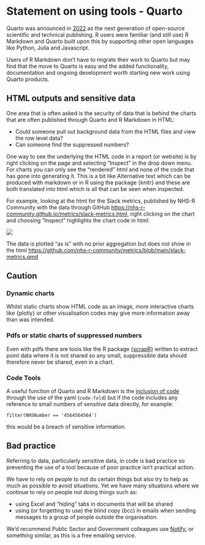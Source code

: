 # Statement on using tools - Quarto

Quarto was announced in [2022](https://posit.co/blog/announcing-quarto-a-new-scientific-and-technical-publishing-system/) as the next generation of open-source scientific and technical publishing. R users were familiar (and still use) R Markdown and Quarto built upon this by supporting other open languages like Python, Julia and Javascript.

Users of R Markdown don't have to migrate their work to Quarto but may find that the move to Quarto is easy and the added functionality, documentation and ongoing development worth starting new work using Quarto products.

## HTML outputs and sensitive data

One area that is often asked is the security of data that is behind the charts that are often published through Quarto and R Markdown in HTML:

-   Could someone pull out background data from the HTML files and view the row level data?
-   Can someone find the suppressed numbers?

One way to see the underlying the HTML code in a report (or website) is by right clicking on the page and selecting "Inspect" in the drop down menu. For charts you can only see the "rendered" html and none of the code that has gone into generating it. This is a bit like Alternative text which can be produced with markdown or in R using the package {knitr} and these are both translated into html which is all that can be seen when inspected.

For example, looking at the html for the Slack metrics, published by NHS-R Community with the data through GitHub <https://nhs-r-community.github.io/metrics/slack-metrics.html>, right clicking on the chart and choosing "Inspect" highlights the chart code in html:

![](img/screenshot-inspect.PNG){fig-alt="Screenshot of the Quarto report and chart, then html windown and then css window."}

The data is plotted "as is" with no prior aggregation but does not show in the html <https://github.com/nhs-r-community/metrics/blob/main/slack-metrics.qmd>

## Caution 
### Dynamic charts

Whilst static charts show HTML code as an image, more interactive charts like {plotly} or other visualisation codes may give more information away than was intended.

### Pdfs or static charts of suppressed numbers

Even with pdfs there are tools like the R package [{scrapR}](https://github.com/adamkucharski/scrapR) written to extract point data where it is not shared so any small, suppressible data should therefore never be shared, even in a chart.

### Code Tools {#code-tools}

A useful function of Quarto and R Markdown is the [inclusion of code](https://quarto.org/docs/output-formats/html-code.html#code-tools) through the use of the yaml (`code-fold`) but if the code includes any reference to small numbers of sensitive data directly, for example:

```
filter(NHSNumber == '4564564564')
```
this would be a breach of sensitive information. 

:::{.callout-warning collapse=false appearance='default' icon=true}
## Bad practice
Referring to data, particularly sensitive data, in code is bad practice so preventing the use of a tool because of poor practice isn't practical action. 
:::

We have to rely on people to not do certain things but also try to help as much as possible to avoid situations.
Yet we have many situations where we continue to rely on people not doing things such as:

- using Excel and "hiding" tabs in documents that will be shared
- using (or forgetting to use) the blind copy (bcc) in emails when sending messages to a group of people outside the organisation.

::: aside
We'd recommend Public Sector and Government colleagues use [Notify](https://www.notifications.service.gov.uk/), or something similar, as this is a free emailing service.
:::

